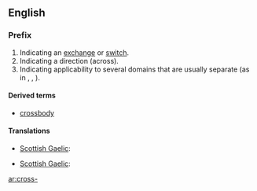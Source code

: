 {{also|cross}}
==English==

===Prefix===
{{infl|en|prefix}}

# Indicating an [[exchange]] or [[switch]].
# Indicating a direction (across).
# Indicating applicability to several domains that are usually separate (as in {{term|crossclass}}, {{term|crosslinguistic}}, {{term|cross-platform}}).

====Derived terms====
* [[crossbody]]

====Translations====
{{trans-top|indicating an exchange or switch}}
* [[Scottish Gaelic]]: {{t-|gd|tair-|xs=Scottish Gaelic}}
{{trans-mid}}
{{trans-bottom}}

{{trans-top|indicating a direction (across)}}
* [[Scottish Gaelic]]: {{t-|gd|tair-|xs=Scottish Gaelic}}
{{trans-mid}}
{{trans-bottom}}

[[ar:cross-]]